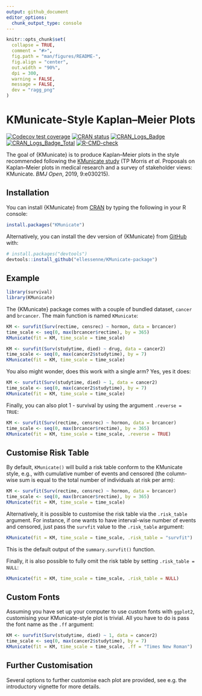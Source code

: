 ```yaml
---
output: github_document
editor_options: 
  chunk_output_type: console
---
```


<!-- README.md is generated from README.Rmd. Please edit that file -->

```r
knitr::opts_chunk$set(
  collapse = TRUE,
  comment = "#>",
  fig.path = "man/figures/README-",
  fig.align = "center",
  out.width = "90%",
  dpi = 300,
  warning = FALSE,
  message = FALSE,
  dev = "ragg_png"
)
```

# KMunicate-Style Kaplan–Meier Plots

<!-- badges: start -->
[![Codecov test coverage](https://codecov.io/gh/ellessenne/KMunicate-package/branch/master/graph/badge.svg)](https://app.codecov.io/gh/ellessenne/KMunicate-package?branch=master)
[![CRAN status](https://www.r-pkg.org/badges/version/KMunicate)](https://CRAN.R-project.org/package=KMunicate)
[![CRAN_Logs_Badge](http://cranlogs.r-pkg.org/badges/KMunicate)](https://cran.r-project.org/package=KMunicate)
[![CRAN_Logs_Badge_Total](http://cranlogs.r-pkg.org/badges/grand-total/KMunicate)](https://cran.r-project.org/package=KMunicate)
[![R-CMD-check](https://github.com/ellessenne/KMunicate-package/actions/workflows/R-CMD-check.yaml/badge.svg)](https://github.com/ellessenne/KMunicate-package/actions/workflows/R-CMD-check.yaml)
<!-- badges: end -->

The goal of {KMunicate} is to produce Kaplan–Meier plots in the style recommended following the [KMunicate study](http://dx.doi.org/10.1136/bmjopen-2019-030215) (TP Morris *et al*. Proposals on Kaplan–Meier plots in medical research and a survey of stakeholder views: KMunicate. *BMJ Open*, 2019, 9:e030215). 

## Installation

You can install {KMunicate} from [CRAN](https://CRAN.R-project.org/package=KMunicate) by typing the following in your R console:

``` r
install.packages("KMunicate")
```

Alternatively, you can install the dev version of {KMunicate} from [GitHub](https://github.com/ellessenne/KMunicate-package/) with:

``` r
# install.packages("devtools")
devtools::install_github("ellessenne/KMunicate-package")
```

## Example

```r
library(survival)
library(KMunicate)
```

The {KMunicate} package comes with a couple of bundled dataset, `cancer` and `brcancer`.
The main function is named `KMunicate`:

```r
KM <- survfit(Surv(rectime, censrec) ~ hormon, data = brcancer)
time_scale <- seq(0, max(brcancer$rectime), by = 365)
KMunicate(fit = KM, time_scale = time_scale)
```

```r
KM <- survfit(Surv(studytime, died) ~ drug, data = cancer2)
time_scale <- seq(0, max(cancer2$studytime), by = 7)
KMunicate(fit = KM, time_scale = time_scale)
```

You also might wonder, does this work with a single arm?
Yes, yes it does:

```r
KM <- survfit(Surv(studytime, died) ~ 1, data = cancer2)
time_scale <- seq(0, max(cancer2$studytime), by = 7)
KMunicate(fit = KM, time_scale = time_scale)
```

Finally, you can also plot 1 - survival by using the argument `.reverse = TRUE`:

```r
KM <- survfit(Surv(rectime, censrec) ~ hormon, data = brcancer)
time_scale <- seq(0, max(brcancer$rectime), by = 365)
KMunicate(fit = KM, time_scale = time_scale, .reverse = TRUE)
```

## Customise Risk Table

By default, `KMunicate()` will build a risk table conform to the KMunicate style, e.g., with cumulative number of events and censored (the column-wise sum is equal to the total number of individuals at risk per arm):

```r
KM <- survfit(Surv(rectime, censrec) ~ hormon, data = brcancer)
time_scale <- seq(0, max(brcancer$rectime), by = 365)
KMunicate(fit = KM, time_scale = time_scale)
```

Alternatively, it is possible to customise the risk table via the `.risk_table` argument. 
For instance, if one wants to have interval-wise number of events and censored, just pass the `survfit` value to the `.risk_table` argument:

```r
KMunicate(fit = KM, time_scale = time_scale, .risk_table = "survfit")
```

This is the default output of the `summary.survfit()` function.

Finally, it is also possible to fully omit the risk table by setting `.risk_table = NULL`:

```r
KMunicate(fit = KM, time_scale = time_scale, .risk_table = NULL)
```

## Custom Fonts

Assuming you have set up your computer to use custom fonts with `ggplot2`, customising your KMunicate-style plot is trivial.
All you have to do is pass the font name as the `.ff` argument:

```r
KM <- survfit(Surv(studytime, died) ~ 1, data = cancer2)
time_scale <- seq(0, max(cancer2$studytime), by = 7)
KMunicate(fit = KM, time_scale = time_scale, .ff = "Times New Roman")
```

## Further Customisation

Several options to further customise each plot are provided, see e.g. the introductory vignette for more details.
